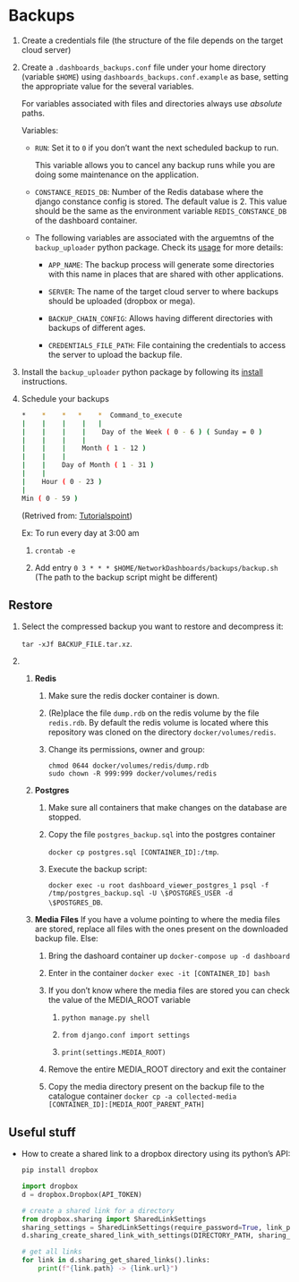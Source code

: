 # Backups

1. Create a credentials file (the structure of the file depends on the target cloud server)

2. Create a `.dashboards_backups.conf` file under your home directory (variable `$HOME`) using `dashboards_backups.conf.example` as base, setting the appropriate value for the several variables.
   
   For variables associated with files and directories always use *absolute* paths.
   
   Variables:
   
   - `RUN`: Set it to `0` if you don't want the next scheduled backup to run.
     
     This variable allows you to cancel any backup runs while you are doing some maintenance on the application.

   - `CONSTANCE_REDIS_DB`: Number of the Redis database where the django constance config is stored. The default value is 2. This value should be the same as the environment variable `REDIS_CONSTANCE_DB` of the dashboard container.
   
   - The following variables are associated with the arguemtns of the `backup_uploader` python package. Check its [usage](https://github.com/aspedrosa/BackupUploader#usage) for more details:
   
      - `APP_NAME`: The backup process will generate some directories with this name in places that are shared with other applications.
    
      - `SERVER`: The name of the target cloud server to where backups should be uploaded (dropbox or mega).
    
      - `BACKUP_CHAIN_CONFIG`: Allows having different directories with backups of different ages.
   
      - `CREDENTIALS_FILE_PATH`: File containing the credentials to access the server to upload the backup file.

3. Install the `backup_uploader` python package by following its [install](https://github.com/aspedrosa/BackupUploader#install) instructions.

4. Schedule your backups
   
   ```sh
   *    *    *   *    *  Command_to_execute
   |    |    |    |   |       
   |    |    |    |    Day of the Week ( 0 - 6 ) ( Sunday = 0 )
   |    |    |    |
   |    |    |    Month ( 1 - 12 )
   |    |    |
   |    |    Day of Month ( 1 - 31 )
   |    |
   |    Hour ( 0 - 23 )
   |
   Min ( 0 - 59 ) 
   ```
   
   (Retrived from: [Tutorialspoint](https://www.tutorialspoint.com/unix_commands/crontab.htm))
   
   Ex: To run every day at 3:00 am
   
   1. `crontab -e`
   
   2. Add entry `0 3 * * * $HOME/NetworkDashboards/backups/backup.sh` (The path to the backup script might be different)

## Restore

1. Select the compressed backup you want to restore and decompress it:
   
   `tar -xJf BACKUP_FILE.tar.xz`.

2. 1. **Redis**
      
      1. Make sure the redis docker container is down.
      
      2. (Re)place the file `dump.rdb` on the redis volume by the file `redis.rdb`. By default the redis volume is located where this repository was cloned on the directory `docker/volumes/redis`.
      
      3. Change its permissions, owner and group:
         
         ```shell
         chmod 0644 docker/volumes/redis/dump.rdb
         sudo chown -R 999:999 docker/volumes/redis
         ```
   
   2. **Postgres**
      
      1. Make sure all containers that make changes on the database are stopped.
      
      2. Copy the file `postgres_backup.sql` into the postgres container
         
         `docker cp postgres.sql [CONTAINER_ID]:/tmp`.
      
      5. Execute the backup script:
         
         `docker exec -u root dashboard_viewer_postgres_1 psql -f /tmp/postgres_backup.sql -U \$POSTGRES_USER -d \$POSTGRES_DB`.
   
   3. **Media Files** If you have a volume pointing to where the media files are stored, replace all files with the ones present on the downloaded backup file. Else:
   
      1. Bring the dashoard container up `docker-compose up -d dashboard`
      
      2. Enter in the container `docker exec -it [CONTAINER_ID] bash`
      
      3. If you don't know where the media files are stored you can check the value of the MEDIA_ROOT variable
         
         1. `python manage.py shell`
         
         2. `from django.conf import settings`
         
         3. `print(settings.MEDIA_ROOT)`
      
      4. Remove the entire MEDIA_ROOT directory and exit the container
      
      5. Copy the media directory present on the backup file to the catalogue container `docker cp -a collected-media [CONTAINER_ID]:[MEDIA_ROOT_PARENT_PATH]`

## Useful stuff

- How to create a shared link to a dropbox directory using its python's API:

   ```sh
   pip install dropbox
   ```

   ```python
   import dropbox
   d = dropbox.Dropbox(API_TOKEN)

   # create a shared link for a directory
   from dropbox.sharing import SharedLinkSettings
   sharing_settings = SharedLinkSettings(require_password=True, link_password=DIRECTORY_PASSWORD)
   d.sharing_create_shared_link_with_settings(DIRECTORY_PATH, sharing_settings)

   # get all links
   for link in d.sharing_get_shared_links().links:
       print(f"{link.path} -> {link.url}")
   ```
